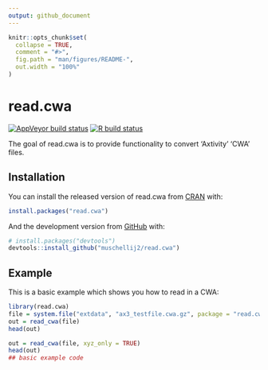```yaml
---
output: github_document
---
```


<!-- README.md is generated from README.Rmd. Please edit that file -->

```r
knitr::opts_chunk$set(
  collapse = TRUE,
  comment = "#>",
  fig.path = "man/figures/README-",
  out.width = "100%"
)
```

# read.cwa

<!-- badges: start -->
[![AppVeyor build status](https://ci.appveyor.com/api/projects/status/github/muschellij2/read.cwa?branch=master&svg=true)](https://ci.appveyor.com/project/muschellij2/read.cwa)
[![R build status](https://github.com/muschellij2/read.cwa/workflows/R-CMD-check/badge.svg)](https://github.com/muschellij2/read.cwa/actions)
<!-- badges: end -->

The goal of read.cwa is to provide functionality to convert 'Axtivity' 'CWA' files.

## Installation

You can install the released version of read.cwa from [CRAN](https://CRAN.R-project.org) with:

``` r
install.packages("read.cwa")
```

And the development version from [GitHub](https://github.com/) with:

``` r
# install.packages("devtools")
devtools::install_github("muschellij2/read.cwa")
```
## Example

This is a basic example which shows you how to read in a CWA:

```r
library(read.cwa)
file = system.file("extdata", "ax3_testfile.cwa.gz", package = "read.cwa")
out = read_cwa(file)
head(out)
```

```r
out = read_cwa(file, xyz_only = TRUE)
head(out)
## basic example code
```

